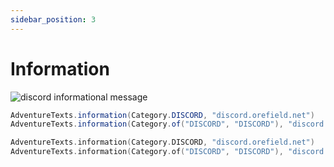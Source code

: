 ```yaml
---
sidebar_position: 3
---
```



# Information

<img
    src="/img/messages/information_discord.png"
    alt="discord informational message"
/>

<Tabs>

<TabItem value="java" label="Java">

```java
AdventureTexts.information(Category.DISCORD, "discord.orefield.net")
AdventureTexts.information(Category.of("DISCORD", "DISCORD"), "discord.orefield.net")
```

</TabItem>

<TabItem value="kotlin" label="Kotlin">

```kotlin
AdventureTexts.information(Category.DISCORD, "discord.orefield.net")
AdventureTexts.information(Category.of("DISCORD", "DISCORD"), "discord.orefield.net")
```

</TabItem>

</Tabs>
